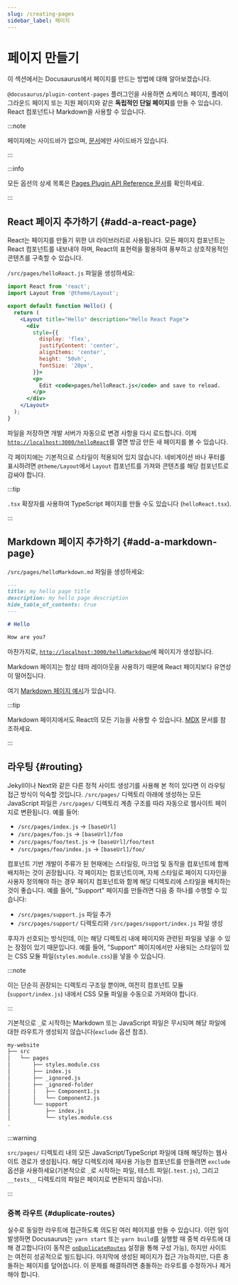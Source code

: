 ```yaml
---
slug: /creating-pages
sidebar_label: 페이지
---
```


# 페이지 만들기

이 섹션에서는 Docusaurus에서 페이지를 만드는 방법에 대해 알아보겠습니다.

`@docusaurus/plugin-content-pages` 플러그인을 사용하면 쇼케이스 페이지, 플레이그라운드 페이지 또는 지원 페이지와 같은 **독립적인 단일 페이지**를 만들 수 있습니다. React 컴포넌트나 Markdown을 사용할 수 있습니다.

:::note

페이지에는 사이드바가 없으며, [문서](./docs/docs-introduction.mdx)에만 사이드바가 있습니다.

:::

:::info

모든 옵션의 상세 목록은 [Pages Plugin API Reference 문서](./../api/plugins/plugin-content-pages.mdx)를 확인하세요.

:::

## React 페이지 추가하기 {#add-a-react-page}

React는 페이지를 만들기 위한 UI 라이브러리로 사용됩니다. 모든 페이지 컴포넌트는 React 컴포넌트를 내보내야 하며, React의 표현력을 활용하여 풍부하고 상호작용적인 콘텐츠를 구축할 수 있습니다.

`/src/pages/helloReact.js` 파일을 생성하세요:

```jsx title="/src/pages/helloReact.js"
import React from 'react';
import Layout from '@theme/Layout';

export default function Hello() {
  return (
    <Layout title="Hello" description="Hello React Page">
      <div
        style={{
          display: 'flex',
          justifyContent: 'center',
          alignItems: 'center',
          height: '50vh',
          fontSize: '20px',
        }}>
        <p>
          Edit <code>pages/helloReact.js</code> and save to reload.
        </p>
      </div>
    </Layout>
  );
}
```

파일을 저장하면 개발 서버가 자동으로 변경 사항을 다시 로드합니다. 이제 [`http://localhost:3000/helloReact`](http://localhost:3000/helloReact)를 열면 방금 만든 새 페이지를 볼 수 있습니다.

각 페이지에는 기본적으로 스타일이 적용되어 있지 않습니다. 네비게이션 바나 푸터를 표시하려면 `@theme/Layout`에서 `Layout` 컴포넌트를 가져와 콘텐츠를 해당 컴포넌트로 감싸야 합니다.

:::tip

`.tsx` 확장자를 사용하여 TypeScript 페이지를 만들 수도 있습니다 (`helloReact.tsx`).

:::

## Markdown 페이지 추가하기 {#add-a-markdown-page}

`/src/pages/helloMarkdown.md` 파일을 생성하세요:

```md title="/src/pages/helloMarkdown.md"
---
title: my hello page title
description: my hello page description
hide_table_of_contents: true
---

# Hello

How are you?
```

마찬가지로, [`http://localhost:3000/helloMarkdown`](http://localhost:3000/helloMarkdown)에 페이지가 생성됩니다.

Markdown 페이지는 항상 테마 레이아웃을 사용하기 때문에 React 페이지보다 유연성이 떨어집니다.

여기 [Markdown 페이지 예시](/examples/markdownPageExample)가 있습니다.

:::tip

Markdown 페이지에서도 React의 모든 기능을 사용할 수 있습니다. [MDX](https://mdxjs.com/) 문서를 참조하세요.

:::

## 라우팅 {#routing}

Jekyll이나 Next와 같은 다른 정적 사이트 생성기를 사용해 본 적이 있다면 이 라우팅 접근 방식이 익숙할 것입니다. `/src/pages/` 디렉토리 아래에 생성하는 모든 JavaScript 파일은 `/src/pages/` 디렉토리 계층 구조를 따라 자동으로 웹사이트 페이지로 변환됩니다. 예를 들어:

- `/src/pages/index.js` → `[baseUrl]`
- `/src/pages/foo.js` → `[baseUrl]/foo`
- `/src/pages/foo/test.js` → `[baseUrl]/foo/test`
- `/src/pages/foo/index.js` → `[baseUrl]/foo/`

컴포넌트 기반 개발이 주류가 된 현재에는 스타일링, 마크업 및 동작을 컴포넌트에 함께 배치하는 것이 권장됩니다. 각 페이지는 컴포넌트이며, 자체 스타일로 페이지 디자인을 사용자 정의해야 하는 경우 페이지 컴포넌트와 함께 해당 디렉토리에 스타일을 배치하는 것이 좋습니다. 예를 들어, "Support" 페이지를 만들려면 다음 중 하나를 수행할 수 있습니다:

- `/src/pages/support.js` 파일 추가
- `/src/pages/support/` 디렉토리와 `/src/pages/support/index.js` 파일 생성

후자가 선호되는 방식인데, 이는 해당 디렉토리 내에 페이지와 관련된 파일을 넣을 수 있는 장점이 있기 때문입니다. 예를 들어, "Support" 페이지에서만 사용되는 스타일이 있는 CSS 모듈 파일(`styles.module.css`)을 넣을 수 있습니다.

:::note

이는 단순히 권장되는 디렉토리 구조일 뿐이며, 여전히 컴포넌트 모듈(`support/index.js`) 내에서 CSS 모듈 파일을 수동으로 가져와야 합니다.

:::

기본적으로 `_`로 시작하는 Markdown 또는 JavaScript 파일은 무시되며 해당 파일에 대한 라우트가 생성되지 않습니다(`exclude` 옵션 참조).

```bash
my-website
├── src
│   └── pages
│       ├── styles.module.css
│       ├── index.js
│       ├── _ignored.js
│       ├── _ignored-folder
│       │   ├── Component1.js
│       │   └── Component2.js
│       └── support
│           ├── index.js
│           └── styles.module.css
.
```

:::warning

`src/pages/` 디렉토리 내의 모든 JavaScript/TypeScript 파일에 대해 해당하는 웹사이트 경로가 생성됩니다. 해당 디렉토리에 재사용 가능한 컴포넌트를 만들려면 `exclude` 옵션을 사용하세요(기본적으로 `_`로 시작하는 파일, 테스트 파일(`.test.js`), 그리고 `__tests__` 디렉토리의 파일은 페이지로 변환되지 않습니다).

:::

### 중복 라우트 {#duplicate-routes}

실수로 동일한 라우트에 접근하도록 의도된 여러 페이지를 만들 수 있습니다. 이런 일이 발생하면 Docusaurus는 `yarn start` 또는 `yarn build`를 실행할 때 중복 라우트에 대해 경고합니다(이 동작은 [`onDuplicateRoutes`](../api/docusaurus.config.js.mdx#onDuplicateRoutes) 설정을 통해 구성 가능), 하지만 사이트는 여전히 성공적으로 빌드됩니다. 마지막에 생성된 페이지가 접근 가능하지만, 다른 충돌하는 페이지를 덮어씁니다. 이 문제를 해결하려면 충돌하는 라우트를 수정하거나 제거해야 합니다.
